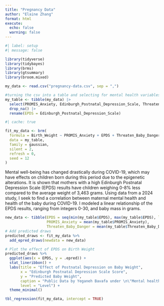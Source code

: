 ```yaml
---
title: "Pregnancy Data"
author: "Elaine Zhang"
format: html
execute: 
  echo: false
  warning: false
---
```


```r
#| label: setup
#| message: false

library(tidyverse)
library(tidybayes)
library(brms)
library(gtsummary)
library(broom.mixed)
```

```r
my_data <- read.csv("pregnancy-data.csv", sep = ",")

#turning the csv into a table and selecting for mental health variables. Got rid of data with missing values and renamed EPDS
my_table <- tibble(my_data) |>
  select(PROMIS_Anxiety, Edinburgh_Postnatal_Depression_Scale, Threaten_Baby_Danger, Birth_Weight) |>
  drop_na() |>
  rename(EPDS = Edinburgh_Postnatal_Depression_Scale)
```

```r
#| cache: true

fit_my_data <- brm(
  formula = Birth_Weight ~ PROMIS_Anxiety + EPDS + Threaten_Baby_Danger,
  data = my_table,
  family = gaussian,
  silent = 2,
  refresh = 0,
  seed = 12
)
```
Mental well-being has changed drastically during COVID-19, which may have effects on children born during this period due to the epigenetic alterations. It is shown that mothers with a high Edinburgh Postnatal Depression Scale (EPDS) results have children weighing 0-8% less compared to the average weight of 3,463 grams. Using data from a 2024 study, I seek to find a correlation between maternal mental health and health of the baby during COVID-19. I modeled a linear relationship of the EPDS results, ranging from integers 0-30, and baby mass in grams.
```r
new_data <- tibble(EPDS = seq(min(my_table$EPDS), max(my_table$EPDS), length.out = 100),
                   PROMIS_Anxiety = mean(my_table$PROMIS_Anxiety),
                   Threaten_Baby_Danger = mean(my_table$Threaten_Baby_Danger))
# Add predicted draws
predicted_draws <- fit_my_data %>%
  add_epred_draws(newdata = new_data)

# Plot the effect of EPDS on Birth Weight
predicted_draws %>%
  ggplot(aes(x = EPDS, y = .epred)) +
  stat_lineribbon() +
  labs(title = "Effect of Postnatal Depression on Baby Weight",
       x = "Edinburgh Postnatal Depression Scale Score",
       y = "Predicted Baby Weight",
       caption = "Public Data by Yeganeh Bavafa under \n\"Mental health in the pregnancy during the COVID-19\"",
       level = "Level") +
  theme_minimal()
```

```r
tbl_regression(fit_my_data, intercept = TRUE)
```

